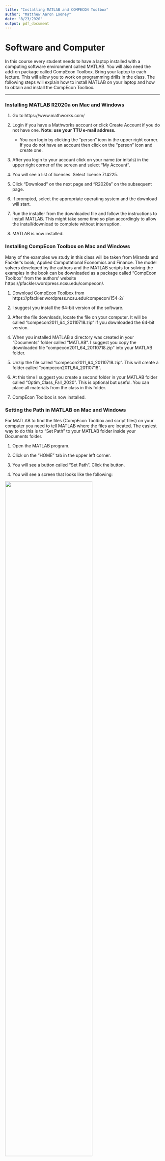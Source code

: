 ```yaml
---
title: "Installing MATLAB and COMPECON Toolbox"
author: "Matthew Aaron Looney"
date: "8/23/2020"
output: pdf_document
---
```


# Software and Computer

In this course every student needs to have a laptop installed with a computing software environment called MATLAB. You will also need the add-on package called CompEcon Toolbox. Bring your laptop to each lecture. This will allow you to work on programming drills in the class. The following steps will explain how to install MATLAB on your laptop and how to obtain and install the CompEcon Toolbox.

---

### Installing MATLAB R2020a on Mac and Windows

  1.  Go to https://www.mathworks.com/
  
  2.  Login if you have a Mathworks account or click Create Account if you do not have one. **Note: use your TTU e-mail address.**
      *  You can login by clicking the "person" icon in the upper right corner. If you do not have an account then click on the "person" icon and create one. 
      
  3.  After you login to your account click on your name (or initals) in the upper right corner of the screen and select "My Account".
  
  4.  You will see a list of licenses. Select license 714225.
  
  5.  Click "Download" on the next page and "R2020a" on the subsequent page.
  
  6.  If prompted, select the appropriate operating system and the download will start.
  
  7.  Run the installer from the downloaded file and follow the instructions to install MATLAB. This might take some time so plan accordingly to allow the install/download to complete without interruption.
  
  8.  MATLAB is now installed.
  
  
### Installing CompEcon Toolbox on Mac and Windows
  
  Many of the examples we study in this class will be taken from Miranda and Fackler’s book, Applied Computational Economics and Finance. The model solvers developed by the authors and the MATLAB scripts for solving the examples in the book can be downloaded as a package called “CompEcon Toolbox” from the authors’ website https://pfackler.wordpress.ncsu.edu/compecon/.
  
  1.  Download CompEcon Toolbox from https://pfackler.wordpress.ncsu.edu/compecon/154-2/
  
  2.  I suggest you install the 64-bit version of the software.
  
  3.  After the file downloads, locate the file on your computer. It will be called "compecon2011_64_20110718.zip" if you downloaded the 64-bit version.
  
  4.  When you installed MATLAB a directory was created in your "Documents" folder called "MATLAB". I suggest you copy the downloaded file "compecon2011_64_20110718.zip" into your MATLAB folder.
  
  5.  Unzip the file called "compecon2011_64_20110718.zip". This will create a folder called "compecon2011_64_20110718".
  
  6.  At this time I suggest you create a second folder in your MATLAB folder called "Optim_Class_Fall_2020". This is optional but useful. You can place all materials from the class in this folder. 
  
  7.  CompEcon Toolbox is now installed.
  

### Setting the Path in MATLAB on Mac and Windows

For MATLAB to find the files (CompEcon Toolbox and script files) on your computer you need to tell MATLAB where the files are located. The easiest way to do this is to "Set Path" to your MATLAB folder inside your Documents folder. 

  1.  Open the MATLAB program. 
  
  2.  Click on the "HOME" tab in the upper left corner.
  
  3.  You will see a button called "Set Path". Click the button.
  
  4.  You will see a screen that looks like the following:

![](/Users/malooney/Documents/malooney.github.io/Optim_Class_Fall2020/softwareInstall/setPath.png){ width=75% }

  5.  Click on the "Add with Subfolders..." button.
  
  6.  Navigate to your Documents folder and select the MATLAB folder. Click "Open" (on Mac) or "Select Folder" (on Windows).
  
  7.  Click "Save" and then "Close".

  8. The path is now set. Anything saved inside your MATLAB folder will now be visible to MATLAB.
  
  9.  If you created a folder called "Optim_Class_Fall_2020" in your MATLAB folder then all you need to do is simply copy files into this folder and the files will be automatically added to the MATLAB path. EASY!
  

### Compiling the CompEcon Toolbox

For the CompEcon Toolbox to function properly we need to compile some code. If you have never compiled code before this can sound scary but I assure you the process is not very complicated.

#### For Mac users

We need to install the "Xcode command line tools".
  
  1.  Open the "Terminal" application. This is inside the "Utilities" folder inside the main "Applications" folder on your hard drive.
  
  2.  At the command prompt, type "Xcode-select --install".
  
  3.  Once the install is complete open the MATLAB application.
  
  4.  In the "Command Window" type, "mexall". 
  
  5.  The CompEcon Toolbox code will start to compile. Wait until it is done.
  
  6.  Your code is now compiled...EASY!!
  
#### For Windows users

We need to download a Windows compatible compiler. The easiest compiler to use is "Mingw-w64 - GCC for Windows 64 & 32 bits". 

  1.  Open the MATLAB application and click on the "HOME" tab.
  
  2.  Click on the "Add-Ons" button in the upper right of the screen.
  
  3.  The "Add-On Explorer" will open.
  
  4.  In the upper right of the screen there is a search bar. Type "MinGW-w64" and hit enter.
  
  5.  The following screen will appear:
  
![](/Users/malooney/Documents/malooney.github.io/Optim_Class_Fall2020/softwareInstall/Mingw.png){ width=75% }
  
  6.  Click on "MATLAB Support for MinGW-w64 C/C++ Compiler" and click the "Install" button. Follow the directions for installing the compiler.
  
  7.  Once the install is complete, close the "Add-On Explorer".
  
  8.  In the "Command Window" of MATLAB, type, "mexall". 
  
  9.  The CompEcon Toolbox code will start to compile. Wait until it is done.
  
  10.  Your code is now compiled...EASY!!
  
  
  
### Renaming the "Psi" function in CompEcon Toolbox

We are almost done.

There is one small issue with the CompEcon Toolbox. MATLAB has a built-in function called "Psi.c". However, CompEcon Toolbox also has a function called "Psi.c". This throws a warning message when you start MATLAB after installing and compiling CompEcon Toolbox.. The easy workaround solution is to rename the CompEcon Toolbox function "Psi.c" to something else.

None of the scripts we will use in this class require use of the Psi.c function but you need to keep in mind that we are renaming the "Psi.c" function so if in the future you use a script that requires use of the "Psi.c" function from CompEcon Toolbox you will need to rename that inside the script file also. This sounds convoluted and complicated but it is not. It is just hard to explain in words. The action is very simple.

  1.  Open the MATLAB folder inside your Documents folder. 
  
  2.  Open the CompEcon folder.
  
  3.  Open the CEtools folder and scroll down until you find the file named "Psi.c".
  
  4.  I suggest you rename all "Psi.x" files to "Psi_cet.x", where "x" represents the file extension and "cet" stands for compecon toolbox. For example, the file called "Psi.c" will be renamed to "Psi_cet.c". Depending on the version of CompEcon Toolbox you installed you should have about six files to rename. Rename them all.
  
  5.  Once you have done this restart MATLAB. You should not see any warning notices about the Psi function. If you do you have missed renaming a file.
  

---

### You should now have a fully functioning version of MATLAB installed.

### You should now have the CompEcon Toolbox installed.

### Your Path should be set to the MATLAB folder inside your Documents folder.

### You should have all code compiled.

### You should not see any warning notices when starting MATLAB.

\bigskip
\bigskip

\centering

# If you had trouble with any of these steps please get in touch with me and I can help guide you through the process.
  
  
  
  
  
  
  
  
  
  
  
  
  
  
  
  